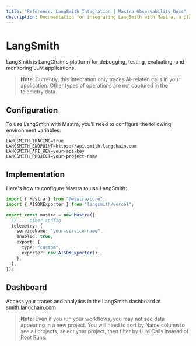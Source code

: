 ---
title: "Reference: LangSmith Integration | Mastra Observability Docs"
description: Documentation for integrating LangSmith with Mastra, a platform for debugging, testing, evaluating, and monitoring LLM applications.
---

# LangSmith

LangSmith is LangChain's platform for debugging, testing, evaluating, and monitoring LLM applications.

> **Note**: Currently, this integration only traces AI-related calls in your application. Other types of operations are not captured in the telemetry data.

## Configuration

To use LangSmith with Mastra, you'll need to configure the following environment variables:

```env
LANGSMITH_TRACING=true
LANGSMITH_ENDPOINT=https://api.smith.langchain.com
LANGSMITH_API_KEY=your-api-key
LANGSMITH_PROJECT=your-project-name
```

## Implementation

Here's how to configure Mastra to use LangSmith:

```typescript
import { Mastra } from "@mastra/core";
import { AISDKExporter } from "langsmith/vercel";

export const mastra = new Mastra({
  // ... other config
  telemetry: {
    serviceName: "your-service-name",
    enabled: true,
    export: {
      type: "custom",
      exporter: new AISDKExporter(),
    },
  },
});
```

## Dashboard

Access your traces and analytics in the LangSmith dashboard at [smith.langchain.com](https://smith.langchain.com)

> **Note**: Even if you run your workflows, you may not see data appearing in a new project. You will need to sort by Name column to see all projects, select your project, then filter by LLM Calls instead of Root Runs.
